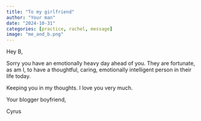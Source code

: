 ```yaml
---
title: "To my girlfriend"
author: "Your man"
date: "2024-10-31"
categories: [practice, rachel, message]
image: "me_and_b.png"
---
```


Hey B,

Sorry you have an emotionally heavy day ahead of you. They are fortunate, as am I, to have a thoughtful, caring, emotionally intelligent person in their life today.

Keeping you in my thoughts. I love you very much.

Your blogger boyfriend,

Cyrus
